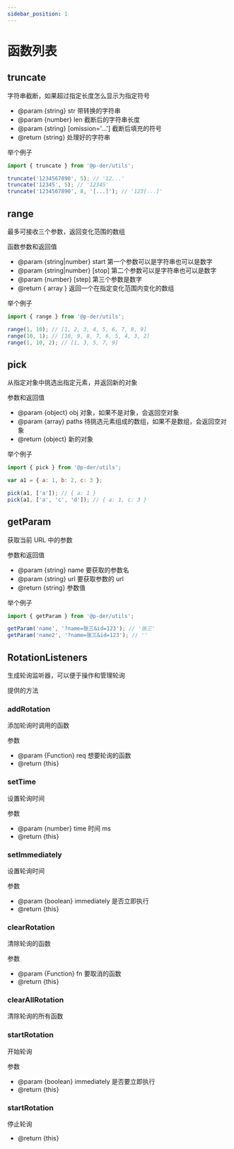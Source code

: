 ```yaml
---
sidebar_position: 1
---
```


# 函数列表

## truncate

字符串截断，如果超过指定长度怎么显示为指定符号

-   @param {string} str 带转换的字符串
-   @param {number} len 截断后的字符串长度
-   @param {string} [omission='...'] 截断后填充的符号
-   @return {string} 处理好的字符串

举个例子

```js
import { truncate } from '@p-der/utils';

truncate('1234567890', 5); // '12...'
truncate('12345', 5); // '12345'
truncate('1234567890', 8, '[...]'); // '123[...]'
```

## range

最多可接收三个参数，返回变化范围的数组

函数参数和返回值

-   @param {string|number} start 第一个参数可以是字符串也可以是数字
-   @param {string|number} [stop] 第二个参数可以是字符串也可以是数字
-   @param {number} [step] 第三个参数是数字
-   @return { array } 返回一个在指定变化范围内变化的数组

举个例子

```js
import { range } from '@p-der/utils';

range(1, 10); // [1, 2, 3, 4, 5, 6, 7, 8, 9]
range(10, 1); // [10, 9, 8, 7, 6, 5, 4, 3, 2]
range(1, 10, 2); // [1, 3, 5, 7, 9]
```

## pick

从指定对象中挑选出指定元素，并返回新的对象

参数和返回值

-   @param {object} obj 对象，如果不是对象，会返回空对象
-   @param {array} paths 待挑选元素组成的数组，如果不是数组，会返回空对象
-   @return {object} 新的对象

举个例子

```js
import { pick } from '@p-der/utils';

var a1 = { a: 1, b: 2, c: 3 };

pick(a1, ['a']); // { a: 1 }
pick(a1, ['a', 'c', 'd']); // { a: 1, c: 3 }
```

## getParam

获取当前 URL 中的参数

参数和返回值

-   @param {string} name 要获取的参数名
-   @param {string} url 要获取参数的 url
-   @return {string} 参数值

举个例子

```js
import { getParam } from '@p-der/utils';

getParam('name', '?name=张三&id=123'); // '张三'
getParam('name2', '?name=张三&id=123'); // ''
```

## RotationListeners

生成轮询监听器，可以便于操作和管理轮询

提供的方法

### addRotation

添加轮询时调用的函数

参数

-   @param {Function} req 想要轮询的函数
-   @return {this}

### setTime

设置轮询时间

参数

-   @param {number} time 时间 ms
-   @return {this}

### setImmediately

设置轮询时间

参数

-   @param {boolean} immediately 是否立即执行
-   @return {this}

### clearRotation

清除轮询的函数

参数

-   @param {Function} fn 要取消的函数
-   @return {this}

### clearAllRotation

清除轮询的所有函数

### startRotation

开始轮询

参数

-   @param {boolean} immediately 是否要立即执行
-   @return {this}

### startRotation

停止轮询

-   @return {this}
